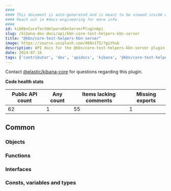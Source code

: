 ```yaml
---
####
#### This document is auto-generated and is meant to be viewed inside our experimental, new docs system.
#### Reach out in #docs-engineering for more info.
####
id: kibKbnCoreTestHelpersKbnServerPluginApi
slug: /kibana-dev-docs/api/kbn-core-test-helpers-kbn-server
title: "@kbn/core-test-helpers-kbn-server"
image: https://source.unsplash.com/400x175/?github
description: API docs for the @kbn/core-test-helpers-kbn-server plugin
date: 2024-07-16
tags: ['contributor', 'dev', 'apidocs', 'kibana', '@kbn/core-test-helpers-kbn-server']
---
```




Contact [@elastic/kibana-core](https://github.com/orgs/elastic/teams/kibana-core) for questions regarding this plugin.

**Code health stats**

| Public API count  | Any count | Items lacking comments | Missing exports |
|-------------------|-----------|------------------------|-----------------|
| 62 | 1 | 55 | 1 |

## Common

### Objects
<DocDefinitionList data={kbnCoreTestHelpersKbnServerObj.common.objects}/>

### Functions
<DocDefinitionList data={kbnCoreTestHelpersKbnServerObj.common.functions}/>

### Interfaces
<DocDefinitionList data={kbnCoreTestHelpersKbnServerObj.common.interfaces}/>

### Consts, variables and types
<DocDefinitionList data={kbnCoreTestHelpersKbnServerObj.common.misc}/>

